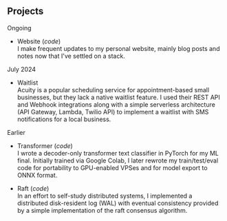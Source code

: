 
## Projects

Ongoing
- Website (<Link to="https://github.com/amodkala/website"
  target="_blank">*code*</Link>)  
I make frequent updates to my personal website, mainly <Link
to="/blog">blog</Link> posts and <Link to="/notes">notes</Link> now that I've 
settled on a stack.

July 2024
- Waitlist  
Acuity is a popular scheduling service for
appointment-based small businesses, but they lack a
native waitlist feature. I used their REST API and Webhook
integrations along with a simple serverless architecture
(API Gateway, Lambda, Twilio API) to implement a waitlist
with SMS notifications for a local business. 

Earlier
- Transformer (<Link to="https://github.com/amodkala/transformer"
  target="_blank">*code*</Link>)  
I wrote a decoder-only transformer text classifier in 
PyTorch for my ML final. Initially trained via Google
Colab, I later rewrote my train/test/eval code for 
portability to GPU-enabled VPSes and for model export to
ONNX format.

- Raft (<Link to="https://github.com/amodkala/database"
  target="_blank">*code*</Link>)  
In an effort to self-study distributed systems, I 
implemented a distributed disk-resident log (WAL) with
eventual consistency provided by a simple implementation of
the raft consensus algorithm.
